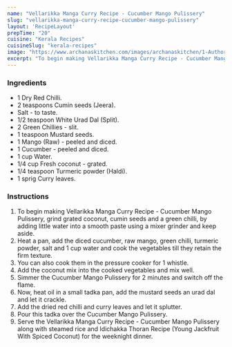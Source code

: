 ---
name: "Vellarikka Manga Curry Recipe - Cucumber Mango Pulissery"
slug: "vellarikka-manga-curry-recipe-cucumber-mango-pulissery"
layout: 'RecipeLayout'
prepTime: "20"
cuisine: "Kerala Recipes"
cuisineSlug: "kerala-recipes"
image: "https://www.archanaskitchen.com/images/archanaskitchen/1-Author/nithya.anantham/Vellarikka_Manga_Curry_Recipe_Kerala_Style_Cucumber_and_Raw_Mango_Curry.jpg"
excerpt: "To begin making Vellarikka Manga Curry Recipe - Cucumber Mango Pulissery, grind grated coconut, cumin seeds and a green chilli, by adding little water into a smooth paste using a mixer grinder and keep aside"
---

### Ingredients

- 1 Dry Red Chilli.
- 2 teaspoons Cumin seeds (Jeera).
- Salt - to taste.
- 1/2 teaspoon White Urad Dal (Split).
- 2 Green Chillies - slit.
- 1 teaspoon Mustard seeds.
- 1 Mango (Raw) - peeled and diced.
- 1 Cucumber - peeled and diced.
- 1 cup Water.
- 1/4 cup Fresh coconut - grated.
- 1/4 teaspoon Turmeric powder (Haldi).
- 1 sprig Curry leaves.

### Instructions

1. To begin making Vellarikka Manga Curry Recipe - Cucumber Mango Pulissery, grind grated coconut, cumin seeds and a green chilli, by adding little water into a smooth paste using a mixer grinder and keep aside.
1. Heat a pan, add the diced cucumber, raw mango, green chilli, turmeric powder, salt and 1 cup water and cook the vegetables till they retain the firm texture.
1. You can also cook them in the pressure cooker for 1 whistle.
1. Add the coconut mix into the cooked vegetables and mix well.
1. Simmer the Cucumber Mango Pulissery for 2 minutes and switch off the flame.
1. Now, heat oil in a small tadka pan, add the mustard seeds an urad dal and let it crackle.
1. Add the dried red chilli and curry leaves and let it splutter.
1. Pour this tadka over the Cucumber Mango Pulissery.
1. Serve the Vellarikka Manga Curry Recipe - Cucumber Mango Pulissery along with steamed rice and Idichakka Thoran Recipe (Young Jackfruit With Spiced Coconut) for the weeknight dinner.
